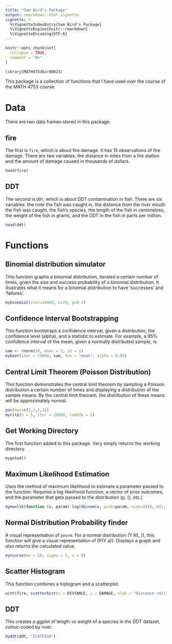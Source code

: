 ```yaml
---
title: "Sam Bird's Package"
output: rmarkdown::html_vignette
vignette: >
  %\VignetteIndexEntry{Sam Bird's Package}
  %\VignetteEngine{knitr::rmarkdown}
  %\VignetteEncoding{UTF-8}
---
```


```r
knitr::opts_chunk$set(
  collapse = TRUE,
  comment = "#>"
)
```

```r
library(MATH4753bird0023)
```

This package is a collection of functions that I have used over the course of the MATH 4753 course.

# Data

There are two data frames stored in this package.

## fire

The first is `fire`, which is about fire damage. It has 15 observations of fire damage. There are two variables, the distance in miles from a fire station and the amount of damage caused in thousands of dollars.

```r
head(fire)
```

## DDT

The second is `DDT`, which is about DDT contamination in fish. There are six variables: the river the fish was caught in, the distance from the river mouth the fish was caught, the fish's species, the length of the fish in centimetres, the weight of the fish in grams, and the DDT in the fish in parts per million.

```r
head(ddt)
```

# Functions

## Binomial distribution simulator

This function graphs a binomial distribution, iterated a certain number of times, given the size and success probability of a binomial distribution. It illustrates what it means for a binomial distribution to have 'successes' and 'failures'.

```r
mybinomial(iter=10000, n=20, p=0.3)
```

## Confidence Interval Bootstrapping

This function bootstraps a confidence interval, given a distribution, the confidence level (alpha), and a statistic to estimate. For example, a 95% confidence interval of the mean, given a normally distributed sample, is:

```r
sam <- rnorm(10, mean = 5, sd = 2)
myboot(iter = 10000, sam, fun = "mean", alpha = 0.05)
```

## Central Limit Theorem (Poisson Distribution)

This function demonstrates the central limit theorem by sampling a Poisson distribution a certain number of times and displaying a distribution of the sample means. By the central limit theorem, the distribution of these means will be approximately normal.

```r
par(mar=c(2,2,2,2))
mycltp(n = 5, iter = 10000, lambda = 5)
```

## Get Working Directory

The first function added to this package. Very simply returns the working directory.

```r
mygetwd()
```

## Maximum Likelihood Estimation

Uses the method of maximum likelihood to estimate a parameter passed to the function. Requires a log likelihood function, a vector of prior outcomes, and the parameter that gets passed to the distribution (p, \(\lambda\), etc.)

```r
mymaxlik(function (x, param) log(dbinom(x, prob=param, size=20)), c(1,2,3,4), seq(0,1,length=1000))
```

## Normal Distribution Probability finder

A visual representation of `pnorm`. For a normal distribution \(Y \sim N(\mu, \sigma)\), this function will give a visual representation of \(P(Y \leq a)\). Displays a graph and also returns the calculated value.

```r
myncurve(mu = 10, sigma = 2, a = 8)
```

## Scatter Histogram

This function combines a histogram and a scatterplot.

```r
with(fire, scatterhist(x = DISTANCE, y = DAMAGE, xlab = "Distance (mi)", ylab = "Damage ($'000)"))
```

## DDT

This creates a ggplot of length vs weight of a species in the DDT dataset, colour-coded by river.

```r
myddt(ddt, "CCATFISH")
```
